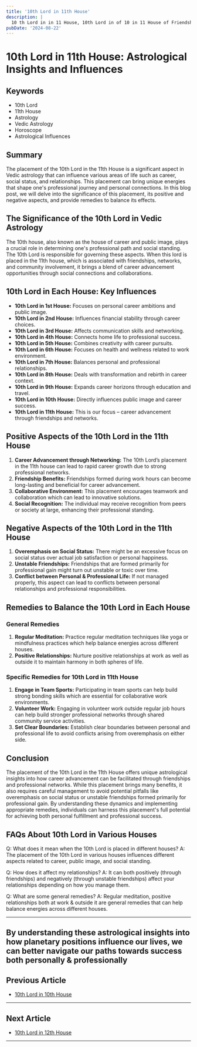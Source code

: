 ```yaml
---
title: '10th Lord in 11th House'
description: |
  10 th Lord in in 11 House, 10th Lord in of 10 in 11 House of Friendships in Vedic astrology
pubDate: '2024-08-22'
---
```


# 10th Lord in 11th House: Astrological Insights and Influences

## Keywords
- 10th Lord
- 11th House
- Astrology
- Vedic Astrology
- Horoscope
- Astrological Influences

## Summary
The placement of the 10th Lord in the 11th House is a significant aspect in Vedic astrology that can influence various areas of life such as career, social status, and relationships. This placement can bring unique energies that shape one's professional journey and personal connections. In this blog post, we will delve into the significance of this placement, its positive and negative aspects, and provide remedies to balance its effects.

## The Significance of the 10th Lord in Vedic Astrology
The 10th house, also known as the house of career and public image, plays a crucial role in determining one's professional path and social standing. The 10th Lord is responsible for governing these aspects. When this lord is placed in the 11th house, which is associated with friendships, networks, and community involvement, it brings a blend of career advancement opportunities through social connections and collaborations.

## 10th Lord in Each House: Key Influences
- **10th Lord in 1st House:** Focuses on personal career ambitions and public image.
- **10th Lord in 2nd House:** Influences financial stability through career choices.
- **10th Lord in 3rd House:** Affects communication skills and networking.
- **10th Lord in 4th House:** Connects home life to professional success.
- **10th Lord in 5th House:** Combines creativity with career pursuits.
- **10th Lord in 6th House:** Focuses on health and wellness related to work environment.
- **10th Lord in 7th House:** Balances personal and professional relationships.
- **10th Lord in 8th House:** Deals with transformation and rebirth in career context.
- **10th Lord in 9th House:** Expands career horizons through education and travel.
- **10th Lord in 10th House:** Directly influences public image and career success.
- **10th Lord in 11th House:** This is our focus – career advancement through friendships and networks.

## Positive Aspects of the 10th Lord in the 11th House
1. **Career Advancement through Networking:** The 10th Lord’s placement in the 11th house can lead to rapid career growth due to strong professional networks.
2. **Friendship Benefits:** Friendships formed during work hours can become long-lasting and beneficial for career advancement.
3. **Collaborative Environment:** This placement encourages teamwork and collaboration which can lead to innovative solutions.
4. **Social Recognition:** The individual may receive recognition from peers or society at large, enhancing their professional standing.

## Negative Aspects of the 10th Lord in the 11th House
1. **Overemphasis on Social Status:** There might be an excessive focus on social status over actual job satisfaction or personal happiness.
2. **Unstable Friendships:** Friendships that are formed primarily for professional gain might turn out unstable or toxic over time.
3. **Conflict between Personal & Professional Life:** If not managed properly, this aspect can lead to conflicts between personal relationships and professional responsibilities.

## Remedies to Balance the 10th Lord in Each House
### General Remedies

1. **Regular Meditation:** Practice regular meditation techniques like yoga or mindfulness practices which help balance energies across different houses.
2. **Positive Relationships:** Nurture positive relationships at work as well as outside it to maintain harmony in both spheres of life.

### Specific Remedies for 10th Lord in 11th House

1. **Engage in Team Sports:** Participating in team sports can help build strong bonding skills which are essential for collaborative work environments.
2. **Volunteer Work:** Engaging in volunteer work outside regular job hours can help build stronger professional networks through shared community service activities.
3. **Set Clear Boundaries:** Establish clear boundaries between personal and professional life to avoid conflicts arising from overemphasis on either side.

## Conclusion
The placement of the 10th Lord in the 11th House offers unique astrological insights into how career advancement can be facilitated through friendships and professional networks. While this placement brings many benefits, it also requires careful management to avoid potential pitfalls like overemphasis on social status or unstable friendships formed primarily for professional gain. By understanding these dynamics and implementing appropriate remedies, individuals can harness this placement's full potential for achieving both personal fulfillment and professional success.

## FAQs About 10th Lord in Various Houses

Q: What does it mean when the 10th Lord is placed in different houses?
A: The placement of the 10th Lord in various houses influences different aspects related to career, public image, and social standing.

Q: How does it affect my relationships?
A: It can both positively (through friendships) and negatively (through unstable friendships) affect your relationships depending on how you manage them.

Q: What are some general remedies?
A: Regular meditation, positive relationships both at work & outside it are general remedies that can help balance energies across different houses.

---

By understanding these astrological insights into how planetary positions influence our lives, we can better navigate our paths towards success both personally & professionally
---

## Previous Article
- [10th Lord in 10th House](/blogs-md/1010_10th_Lord_in_all_Houses/101010_10th_Lord_in_10th_House.md)

---

## Next Article
- [10th Lord in 12th House](/blogs-md/1010_10th_Lord_in_all_Houses/101012_10th_Lord_in_12th_House.md)

---
